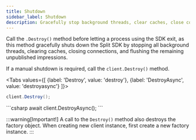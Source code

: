 ```yaml
---
title: Shutdown
sidebar_label: Shutdown
description: Gracefully stop background threads, clear caches, close connections, and flush data.
---
```


Call the `.Destroy()` method before letting a process using the SDK exit, as this method gracefully shuts down the Split SDK by stopping all background threads, clearing caches, closing connections, and flushing the remaining unpublished impressions.

If a manual shutdown is required, call the `client.Destroy()` method.


<Tabs
  values={[
    {label: 'Destroy', value: 'destroy'},
    {label: 'DestroyAsync', value: 'destroyasync'}
  ]}>
  <TabItem value="destroy">
```csharp
client.Destroy();
```
  </TabItem>
  <TabItem value="destroyasync">
```csharp
await client.DestroyAsync();
```
  </TabItem>
</Tabs>

:::warning[Important!]
A call to the `Destroy()` method also destroys the factory object. When creating new client instance, first create a new factory instance.
:::